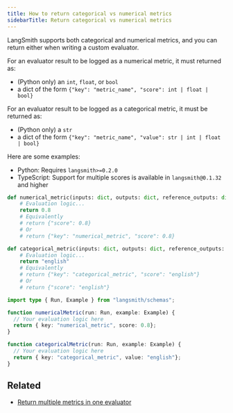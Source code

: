 ```yaml
---
title: How to return categorical vs numerical metrics
sidebarTitle: Return categorical vs numerical metrics
---
```


LangSmith supports both categorical and numerical metrics, and you can return either when writing a custom evaluator.

For an evaluator result to be logged as a numerical metric, it must returned as:

* (Python only) an `int`, `float`, or `bool`
* a dict of the form `{"key": "metric_name", "score": int | float | bool}`

For an evaluator result to be logged as a categorical metric, it must be returned as:

* (Python only) a `str`
* a dict of the form `{"key": "metric_name", "value": str | int | float | bool}`

Here are some examples:

- Python: Requires `langsmith>=0.2.0`
- TypeScript: Support for multiple scores is available in `langsmith@0.1.32` and higher

<CodeGroup>

```python Python
def numerical_metric(inputs: dict, outputs: dict, reference_outputs: dict) -> float:
    # Evaluation logic...
    return 0.8
    # Equivalently
    # return {"score": 0.8}
    # Or
    # return {"key": "numerical_metric", "score": 0.8}

def categorical_metric(inputs: dict, outputs: dict, reference_outputs: dict) -> str:
    # Evaluation logic...
    return "english"
    # Equivalently
    # return {"key": "categorical_metric", "score": "english"}
    # Or
    # return {"score": "english"}
```

```typescript TypeScript
import type { Run, Example } from "langsmith/schemas";

function numericalMetric(run: Run, example: Example) {
  // Your evaluation logic here
  return { key: "numerical_metric", score: 0.8};
}

function categoricalMetric(run: Run, example: Example) {
  // Your evaluation logic here
  return { key: "categorical_metric", value: "english"};
}
```

</CodeGroup>

## Related

* [Return multiple metrics in one evaluator](/langsmith/multiple-scores)
